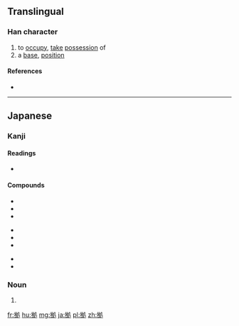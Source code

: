 ==Translingual==
{{ja-forms|拠|[[据]]|[[據]]}}
===Han character===
{{Han char|rn=64|rad=手|as=05|sn=8|four=|canj=手竹水弓 (QHEN)|ids=⿰[[扌]][[処]]}}

# to [[occupy]], [[take]] [[possession]] of
# a [[base]], [[position]]

====References====
* {{Han ref|kx=0427.161|dkj=11985|dj=0776.110|hdz=31856.031|uh=62E0|ud=25312}}

----

==Japanese==

===Kanji===
{{ja-kanji|grade=c|rs=手05|style=s|kyu=據}}

====Readings====
* {{ja-readings|goon=[[こ]] (ko)|kanon=[[きょ]] (kyo)|kun=[[よる]] (yoru)}}

====Compounds====
{{top3}}
*{{l|ja|sc=Jpan|証拠|tr=しょうこ, shōko}}
*{{l|ja|sc=Jpan|根拠|tr=こんきょ, konkyo}}
*{{l|ja|sc=Jpan|拠点|tr=きょてん, kyoten}}
{{mid3}}
*{{l|ja|sc=Jpan|人証|tr=にんしょう, ninshō}}
*{{l|ja|sc=Jpan|人的証拠|tr=じんてきしょうこ, jintekishōko}}
*{{l|ja|sc=Jpan|物的証拠|tr=ぶってきしょうこ, buttekishōko}}
{{mid3}}
*{{l|ja|sc=Jpan|物証|tr=ぶっしょう, busshō}}
*{{l|ja|sc=Jpan|準拠|tr=じゅんきょ, junkyo}}
{{bottom}}

===Noun===
{{ja-noun|よりどころ}}

# {{alternative form of|拠り所|lang=ja}}

[[fr:拠]]
[[hu:拠]]
[[mg:拠]]
[[ja:拠]]
[[pl:拠]]
[[zh:拠]]